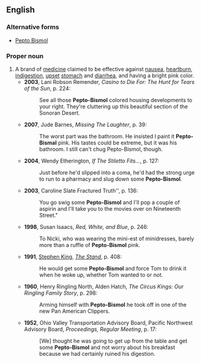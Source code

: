 ==English==

===Alternative forms===
* [[Pepto Bismol]]

===Proper noun===
{{en-proper noun}}

# A brand of [[medicine]] claimed to be effective against [[nausea]], [[heartburn]], [[indigestion]], [[upset]] [[stomach]] and [[diarrhea]], and having a bright pink color.
#* '''2003''', Lani Robson Remender, ''Casino to Die For: The Hunt for Tears of the Sun'', p. 224:
#*: See all those '''Pepto-Bismol''' colored housing developments to your right. They're cluttering up this beautiful section of the Sonoran Desert.
#* '''2007''', Jude Barnes, ''Missing The Laughter'', p. 39:
#*: The worst part was the bathroom. He insisted I paint it '''Pepto-Bismal''' {{SIC}} pink. His tastes could be extreme, but it was his bathroom. I still can't chug Pepto-Bismol, though.
#* '''2004''', Wendy Etherington, ''If The Stiletto Fits...'', p. 127:
#*: Just before he'd slipped into a coma, he'd had the strong urge to run to a pharmacy and slug down some '''Pepto-Bismol'''.
#* '''2003''', Caroline Slate Fractured Truth'', p. 136:
#*: You go swig some '''Pepto-Bismol''' and I'll pop a couple of aspirin and I'll take you to the movies over on Nineteenth Street."
#* '''1998''', Susan Isaacs, ''Red, White, and Blue'', p. 246:
#*: To Nicki, who was wearing the mini-est of minidresses, barely more than a ruffle of '''Pepto-Bismol''' pink.
#* '''1991''', [[w:Stephen King|Stephen King]], ''[[w:The Stand|The Stand]]'', p. 408:
#*: He would get some '''Pepto-Bismol''' and force Tom to drink it when he woke up, whether Tom wanted to or not.
#* '''1960''', Henry Ringling North, Alden Hatch, ''The Circus Kings: Our Ringling Family Story'', p. 298:
#*: Arming himself with '''Pepto-Bismol''' he took off in one of the new Pan American Clippers.
#* '''1952''', Ohio Valley Transportation Advisory Board, Pacific Northwest Advisory Board, ''Proceedings, Regular Meeting'', p. 17:
#*: [We] thought he was going to get up from the table and get some '''Pepto-Bismol''' and not worry about his breakfast because we had certainly ruined his digestion.